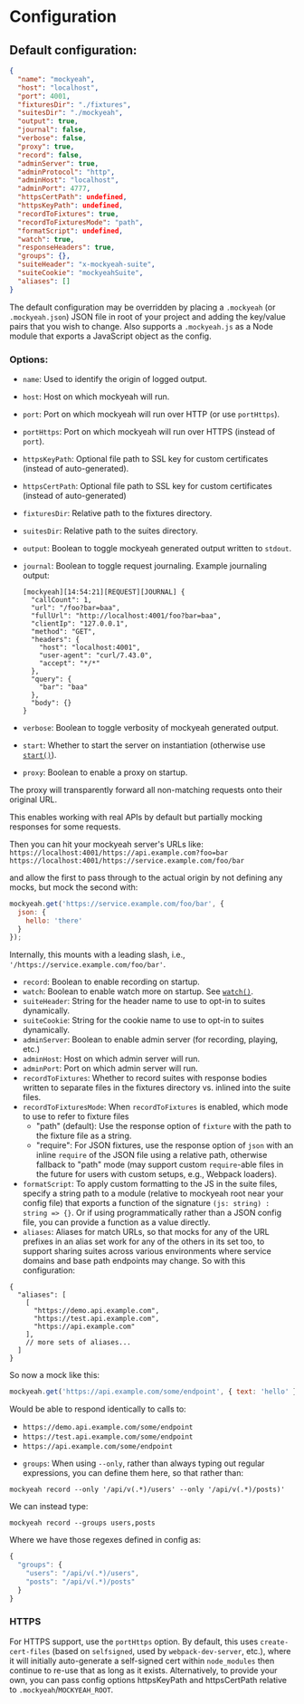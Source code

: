 # Configuration

## Default configuration:

```json
{
  "name": "mockyeah",
  "host": "localhost",
  "port": 4001,
  "fixturesDir": "./fixtures",
  "suitesDir": "./mockyeah",
  "output": true,
  "journal": false,
  "verbose": false,
  "proxy": true,
  "record": false,
  "adminServer": true,
  "adminProtocol": "http",
  "adminHost": "localhost",
  "adminPort": 4777,
  "httpsCertPath": undefined,
  "httpsKeyPath": undefined,
  "recordToFixtures": true,
  "recordToFixturesMode": "path",
  "formatScript": undefined,
  "watch": true,
  "responseHeaders": true,
  "groups": {},
  "suiteHeader": "x-mockyeah-suite",
  "suiteCookie": "mockyeahSuite",
  "aliases": []
}
```

The default configuration may be overridden by placing a `.mockyeah` (or `.mockyeah.json`) JSON file in root of your project and adding the key/value pairs that you wish to change.
Also supports a `.mockyeah.js` as a Node module that exports a JavaScript object as the config.

### Options:

- `name`: Used to identify the origin of logged output.
- `host`: Host on which mockyeah will run.
- `port`: Port on which mockyeah will run over HTTP (or use `portHttps`).
- `portHttps`: Port on which mockyeah will run over HTTPS (instead of `port`).
- `httpsKeyPath`: Optional file path to SSL key for custom certificates (instead of auto-generated).
- `httpsCertPath`: Optional file path to SSL key for custom certificates (instead of auto-generated)
- `fixturesDir`: Relative path to the fixtures directory.
- `suitesDir`: Relative path to the suites directory.
- `output`: Boolean to toggle mockyeah generated output written to `stdout`.
- `journal`: Boolean to toggle request journaling. Example journaling output:

  ```shell
  [mockyeah][14:54:21][REQUEST][JOURNAL] {
    "callCount": 1,
    "url": "/foo?bar=baa",
    "fullUrl": "http://localhost:4001/foo?bar=baa",
    "clientIp": "127.0.0.1",
    "method": "GET",
    "headers": {
      "host": "localhost:4001",
      "user-agent": "curl/7.43.0",
      "accept": "*/*"
    },
    "query": {
      "bar": "baa"
    },
    "body": {}
  }
  ```

- `verbose`: Boolean to toggle verbosity of mockyeah generated output.
- `start`: Whether to start the server on instantiation (otherwise use [`start()`](API/start)).
- `proxy`: Boolean to enable a proxy on startup.

The proxy will transparently forward all non-matching requests onto their original URL.

This enables working with real APIs by default but partially mocking responses for some requests.

Then you can hit your mockyeah server's URLs like:
`https://localhost:4001/https://api.example.com?foo=bar`
`https://localhost:4001/https://service.example.com/foo/bar`

and allow the first to pass through to the actual origin by not defining any mocks, but mock the second with:

```js
mockyeah.get('https://service.example.com/foo/bar', {
  json: {
    hello: 'there'
  }
});
```

Internally, this mounts with a leading slash, i.e., `'/https://service.example.com/foo/bar'`.

- `record`: Boolean to enable recording on startup.
- `watch`: Boolean to enable watch more on startup. See [`watch()`](API/watch).
- `suiteHeader`: String for the header name to use to opt-in to suites dynamically.
- `suiteCookie`: String for the cookie name to use to opt-in to suites dynamically.
- `adminServer`: Boolean to enable admin server (for recording, playing, etc.)
- `adminHost`: Host on which admin server will run.
- `adminPort`: Port on which admin server will run.
- `recordToFixtures`: Whether to record suites with response bodies written to separate files in the fixtures directory vs. inlined into the suite files.
- `recordToFixturesMode`: When `recordToFixtures` is enabled, which mode to use to refer to fixture files
  - "path" (default): Use the response option of `fixture` with the path to the fixture file as a string.
  - "require": For JSON fixtures, use the response option of `json` with an inline `require` of the JSON file using a relative path, otherwise fallback to "path" mode (may support custom `require`-able files in the future for users with custom setups, e.g., Webpack loaders).
- `formatScript`: To apply custom formatting to the JS in the suite files, specify a string path to a module (relative to mockyeah root near your config file) that exports a function of the signature `(js: string) : string => {}`. Or if using programmatically rather than a JSON config file, you can provide a function as a value directly.
- `aliases`: Aliases for match URLs, so that mocks for any of the URL prefixes in an alias set work for any of the others in its set too, to support sharing suites across various environments where service domains and base path endpoints may change. So with this configuration:

```
{
  "aliases": [
    [
      "https://demo.api.example.com",
      "https://test.api.example.com",
      "https://api.example.com"
    ],
    // more sets of aliases...
  ]
}
```

So now a mock like this:

```js
mockyeah.get('https://api.example.com/some/endpoint', { text: 'hello' });
```

Would be able to respond identically to calls to:

- `https://demo.api.example.com/some/endpoint`
- `https://test.api.example.com/some/endpoint`
- `https://api.example.com/some/endpoint`

* `groups`: When using `--only`, rather than always typing out regular expressions, you can define them here, so that rather than:

```
mockyeah record --only '/api/v(.*)/users' --only '/api/v(.*)/posts)'
```

We can instead type:

```
mockyeah record --groups users,posts
```

Where we have those regexes defined in config as:

```js
{
  "groups": {
    "users": "/api/v(.*)/users",
    "posts": "/api/v(.*)/posts"
  }
}
```

### HTTPS

For HTTPS support, use the `portHttps` option. By default, this uses `create-cert-files` (based on `selfsigned`, used by `webpack-dev-server`, etc.),
where it will initially auto-generate a self-signed cert within `node_modules` then continue to re-use that as long as it exists.
Alternatively, to provide your own, you can pass config options httpsKeyPath and httpsCertPath relative to `.mockyeah`/`MOCKYEAH_ROOT`.
